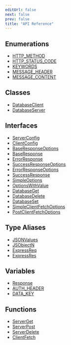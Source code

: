 ```yaml
---
editUrl: false
next: false
prev: false
title: "API Reference"
---
```


## Enumerations

- [HTTP\_METHOD](/webdb/reference/enumerations/http_method/)
- [HTTP\_STATUS\_CODE](/webdb/reference/enumerations/http_status_code/)
- [KEYWORDS](/webdb/reference/enumerations/keywords/)
- [MESSAGE\_HEADER](/webdb/reference/enumerations/message_header/)
- [MESSAGE\_CONTENT](/webdb/reference/enumerations/message_content/)

## Classes

- [DatabaseClient](/webdb/reference/classes/databaseclient/)
- [DatabaseServer](/webdb/reference/classes/databaseserver/)

## Interfaces

- [ServerConfig](/webdb/reference/interfaces/serverconfig/)
- [ClientConfig](/webdb/reference/interfaces/clientconfig/)
- [BaseResponseOptions](/webdb/reference/interfaces/baseresponseoptions/)
- [BaseResponse](/webdb/reference/interfaces/baseresponse/)
- [ErrorResponse](/webdb/reference/interfaces/errorresponse/)
- [SuccessResponseOptions](/webdb/reference/interfaces/successresponseoptions/)
- [ErrorResponseOptions](/webdb/reference/interfaces/errorresponseoptions/)
- [SuccessResponse](/webdb/reference/interfaces/successresponse/)
- [SimpleOptions](/webdb/reference/interfaces/simpleoptions/)
- [OptionsWithValue](/webdb/reference/interfaces/optionswithvalue/)
- [DatabaseGet](/webdb/reference/interfaces/databaseget/)
- [DatabaseDelete](/webdb/reference/interfaces/databasedelete/)
- [DatabaseSet](/webdb/reference/interfaces/databaseset/)
- [SimpleClientFetchOptions](/webdb/reference/interfaces/simpleclientfetchoptions/)
- [PostClientFetchOptions](/webdb/reference/interfaces/postclientfetchoptions/)

## Type Aliases

- [JSONValues](/webdb/reference/type-aliases/jsonvalues/)
- [JSObjectN](/webdb/reference/type-aliases/jsobjectn/)
- [ExpressReq](/webdb/reference/type-aliases/expressreq/)
- [ExpressRes](/webdb/reference/type-aliases/expressres/)

## Variables

- [Response](/webdb/reference/variables/response/)
- [AUTH\_HEADER](/webdb/reference/variables/auth_header/)
- [DATA\_KEY](/webdb/reference/variables/data_key/)

## Functions

- [ServerGet](/webdb/reference/functions/serverget/)
- [ServerPost](/webdb/reference/functions/serverpost/)
- [ServerDelete](/webdb/reference/functions/serverdelete/)
- [ClientFetch](/webdb/reference/functions/clientfetch/)

